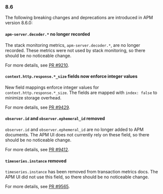 
<div id="breaking-changes-8.6"></div>

### 8.6

The following breaking changes and deprecations are introduced in APM version 8.6.0:

<div id="`apm-server.decoder.*`_no_longer_recorded"></div>

#### `apm-server.decoder.*` no longer recorded
The stack monitoring metrics, `apm-server.decoder.*`, are no longer recorded.
These metrics were not used by stack monitoring, so there should be no noticeable change.

For more details, see [PR #9210](https://github.com/elastic/apm-server/pull/9210).

<div id="`context.http.response.*_size`_fields_now_enforce_integer_values"></div>

#### `context.http.response.*_size` fields now enforce integer values
New field mappings enforce integer values for `context.http.response.*_size`.
The fields are mapped with `index: false` to minimize storage overhead.

For more details, see [PR #9429](https://github.com/elastic/apm-server/pull/9429).

<div id="`observer.id`_and_`observer.ephemeral_id`_removed"></div>

#### `observer.id` and `observer.ephemeral_id` removed

`observer.id` and `observer.ephemeral_id` are no longer added to APM documents.
The APM UI does not currently rely on these field, so there should be no noticeable change.

For more details, see [PR #9412](https://github.com/elastic/apm-server/pull/9412).

<div id="`timeseries.instance`_removed"></div>

#### `timeseries.instance` removed
`timeseries.instance` has been removed from transaction metrics docs.
The APM UI did not use this field, so there should be no noticeable change.

For more details, see [PR #9565](https://github.com/elastic/apm-server/pull/9565).
